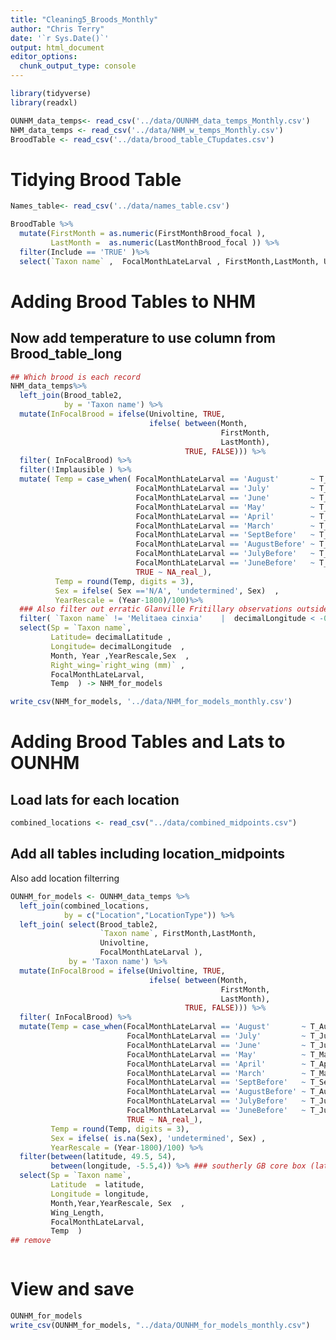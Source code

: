 ```yaml
---
title: "Cleaning5_Broods_Monthly"
author: "Chris Terry"
date: '`r Sys.Date()`'
output: html_document
editor_options: 
  chunk_output_type: console
---
```


```R
library(tidyverse)
library(readxl)

OUNHM_data_temps<- read_csv('../data/OUNHM_data_temps_Monthly.csv')
NHM_data_temps <- read_csv('../data/NHM_w_temps_Monthly.csv')
BroodTable <- read_csv('../data/brood_table_CTupdates.csv')
```

# Tidying Brood Table

```r
Names_table<- read_csv('../data/names_table.csv')

BroodTable %>%
  mutate(FirstMonth = as.numeric(FirstMonthBrood_focal ),
         LastMonth =  as.numeric(LastMonthBrood_focal )) %>%
  filter(Include == 'TRUE' )%>%
  select(`Taxon name` ,  FocalMonthLateLarval , FirstMonth,LastMonth, Univoltine )-> Brood_table2

```

# Adding Brood Tables to NHM
## Now add temperature to use column from   Brood_table_long
```r
## Which brood is each record
NHM_data_temps%>%
  left_join(Brood_table2, 
            by = 'Taxon name') %>%
  mutate(InFocalBrood = ifelse(Univoltine, TRUE, 
                               ifelse( between(Month,
                                               FirstMonth,
                                               LastMonth),
                                       TRUE, FALSE))) %>%
  filter( InFocalBrood) %>% 
  filter(!Implausible ) %>%
  mutate( Temp = case_when( FocalMonthLateLarval == 'August'       ~ T_August      ,
                            FocalMonthLateLarval == 'July'         ~ T_July        ,
                            FocalMonthLateLarval == 'June'         ~ T_June        ,  
                            FocalMonthLateLarval == 'May'          ~ T_May         ,
                            FocalMonthLateLarval == 'April'        ~ T_April       ,  
                            FocalMonthLateLarval == 'March'        ~ T_March       ,  
                            FocalMonthLateLarval == 'SeptBefore'   ~ T_SeptBefore  ,  
                            FocalMonthLateLarval == 'AugustBefore' ~ T_AugustBefore,  
                            FocalMonthLateLarval == 'JulyBefore'   ~ T_JulyBefore  ,  
                            FocalMonthLateLarval == 'JuneBefore'   ~ T_JuneBefore  ,  
                            TRUE ~ NA_real_),
          Temp = round(Temp, digits = 3),
          Sex = ifelse( Sex =='N/A', 'undetermined', Sex)  ,
          YearRescale = (Year-1800)/100)%>%
  ### Also filter out erratic Glanville Fritillary observations outside of core population (probably migrants so can't link temperatures)
  filter( `Taxon name` != 'Melitaea cinxia'    |  decimalLongitude < -0.05   )%>%
  select(Sp = `Taxon name`,
         Latitude= decimalLatitude ,
         Longitude= decimalLongitude  ,
         Month, Year ,YearRescale,Sex  , 
         Right_wing=`right_wing (mm)` ,
         FocalMonthLateLarval,
         Temp  ) -> NHM_for_models

write_csv(NHM_for_models, '../data/NHM_for_models_monthly.csv')

```

# Adding Brood Tables and Lats to OUNHM

## Load lats for each location
```r
combined_locations <- read_csv("../data/combined_midpoints.csv")
```

## Add all tables including location_midpoints

Also add location filterring

```r
OUNHM_for_models <- OUNHM_data_temps %>%
  left_join(combined_locations,
            by = c("Location","LocationType")) %>%
  left_join( select(Brood_table2,
                    `Taxon name`, FirstMonth,LastMonth,
                    Univoltine,
                    FocalMonthLateLarval ),
             by = 'Taxon name') %>%
  mutate(InFocalBrood = ifelse(Univoltine, TRUE, 
                               ifelse( between(Month,
                                               FirstMonth,
                                               LastMonth),
                                       TRUE, FALSE))) %>%
  filter( InFocalBrood) %>% 
  mutate(Temp = case_when(FocalMonthLateLarval == 'August'       ~ T_August      ,
                          FocalMonthLateLarval == 'July'         ~ T_July        ,
                          FocalMonthLateLarval == 'June'         ~ T_June        ,
                          FocalMonthLateLarval == 'May'          ~ T_May         ,
                          FocalMonthLateLarval == 'April'        ~ T_April       ,
                          FocalMonthLateLarval == 'March'        ~ T_March       ,
                          FocalMonthLateLarval == 'SeptBefore'   ~ T_SeptBefore  ,
                          FocalMonthLateLarval == 'AugustBefore' ~ T_AugustBefore,
                          FocalMonthLateLarval == 'JulyBefore'   ~ T_JulyBefore  ,
                          FocalMonthLateLarval == 'JuneBefore'   ~ T_JuneBefore  ,
                          TRUE ~ NA_real_),
         Temp = round(Temp, digits = 3),
         Sex = ifelse( is.na(Sex), 'undetermined', Sex) ,
         YearRescale = (Year-1800)/100) %>%
  filter(between(latitude, 49.5, 54),
         between(longitude, -5.5,4)) %>% ### southerly GB core box (latitude 49.5:54, longitude -5.5:4)
  select(Sp = `Taxon name`,
         Latitude  = latitude,
         Longitude = longitude,
         Month,Year,YearRescale, Sex  , 
         Wing_Length,
         FocalMonthLateLarval,
         Temp  )
## remove 



```

# View and save
```r
OUNHM_for_models
write_csv(OUNHM_for_models, "../data/OUNHM_for_models_monthly.csv")
```

